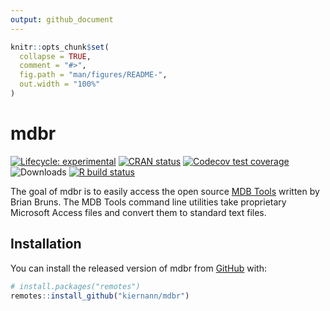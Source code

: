```yaml
---
output: github_document
---
```


<!-- README.md is generated from README.Rmd. Please edit that file -->

```r
knitr::opts_chunk$set(
  collapse = TRUE,
  comment = "#>",
  fig.path = "man/figures/README-",
  out.width = "100%"
)
```

# mdbr

<!-- badges: start -->
[![Lifecycle: experimental][life_badge]][life_link]
[![CRAN status][cran_badge]][cran_link]
[![Codecov test coverage][cov_badge]][cov_link]
![Downloads][dl_badge]
[![R build status][ga_badge]][ga_link]
<!-- badges: end -->

The goal of mdbr is to easily access the open source [MDB Tools][mdbt] written
by Brian Bruns. The MDB Tools command line utilities take proprietary Microsoft
Access files and convert them to standard text files.

## Installation

You can install the released version of mdbr from [GitHub][gh] with:

```r
# install.packages("remotes")
remotes::install_github("kiernann/mdbr")
```

<!-- refs: start -->
[life_badge]: https://img.shields.io/badge/lifecycle-experimental-orange.svg
[life_link]: https://www.tidyverse.org/lifecycle/#experimental
[cran_badge]: https://www.r-pkg.org/badges/version/mdbr
[cran_link]: https://CRAN.R-project.org/package=mdbr
[ga_badge]: https://github.com/kiernann/mdbr/workflows/R-CMD-check/badge.svg
[ga_link]: https://github.com/kiernann/mdbr/actions
[cov_badge]: https://img.shields.io/codecov/c/github/kiernann/mdbr/master.svg
[cov_link]: https://codecov.io/gh/kiernann/mdbr?branch=master
[dl_badge]: https://cranlogs.r-pkg.org/badges/grand-total/mdbr
[mdbt]: https://github.com/brianb/mdbtools
[gh]:  https://github.com/kiernann/mdbr
<!-- refs: end -->
